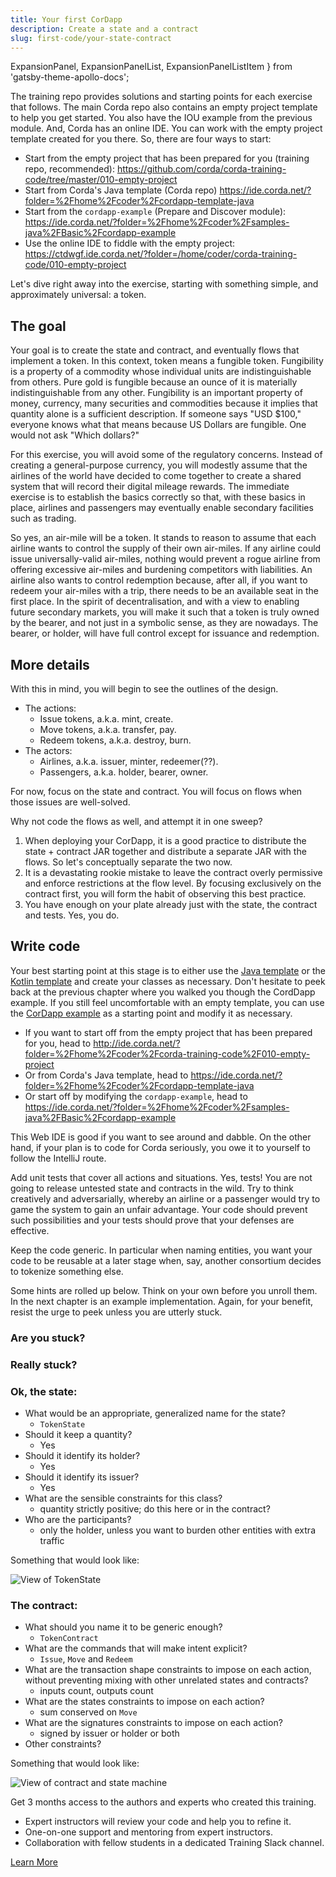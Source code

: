 ```yaml
---
title: Your first CorDapp
description: Create a state and a contract
slug: first-code/your-state-contract
---
```


  ExpansionPanel,
  ExpansionPanelList,
  ExpansionPanelListItem
} from 'gatsby-theme-apollo-docs';

<ExpansionPanel title="Code">

The training repo provides solutions and starting points for each exercise that follows. The main Corda repo also contains an empty project template to help you get started. You also have the IOU example from the previous module. And, Corda has an online IDE. You can work with the empty project template created for you there. So, there are four ways to start:

* Start from the empty project that has been prepared for you (training repo, recommended): https://github.com/corda/corda-training-code/tree/master/010-empty-project
* Start from Corda's Java template (Corda repo) https://ide.corda.net/?folder=%2Fhome%2Fcoder%2Fcordapp-template-java
* Start from the `cordapp-example` (Prepare and Discover module): https://ide.corda.net/?folder=%2Fhome%2Fcoder%2Fsamples-java%2FBasic%2Fcordapp-example
* Use the online IDE to fiddle with the empty project: https://ctdwgf.ide.corda.net/?folder=/home/coder/corda-training-code/010-empty-project

</ExpansionPanel>

Let's dive right away into the exercise, starting with something simple, and approximately universal: a token.

## The goal

Your goal is to create the state and contract, and eventually flows that implement a token. In this context, token means a fungible token. Fungibility is a property of a commodity whose individual units are indistinguishable from others. Pure gold is fungible because an ounce of it is materially indistinguishable from any other. Fungibility is an important property of money, currency, many securities and commodities because it implies that quantity alone is a sufficient description. If someone says "USD $100," everyone knows what that means because US Dollars are fungible. One would not ask "Which dollars?"

For this exercise, you will avoid some of the regulatory concerns. Instead of creating a general-purpose currency, you will modestly assume that the airlines of the world have decided to come together to create a shared system that will record their digital mileage rewards. The immediate exercise is to establish the basics correctly so that, with these basics in place, airlines and passengers may eventually enable secondary facilities such as trading.

So yes, an air-mile will be a token. It stands to reason to assume that each airline wants to control the supply of their own air-miles. If any airline could issue universally-valid air-miles, nothing would prevent a rogue airline from offering excessive air-miles and burdening competitors with liabilities. An airline also wants to control redemption because, after all, if you want to redeem your air-miles with a trip, there needs to be an available seat in the first place. In the spirit of decentralisation, and with a view to enabling future secondary markets, you will make it such that a token is truly owned by the bearer, and not just in a symbolic sense, as they are nowadays. The bearer, or holder, will have full control except for issuance and redemption.

## More details

With this in mind, you will begin to see the outlines of the design.

* The actions:
    * Issue tokens, a.k.a. mint, create.
    * Move tokens, a.k.a. transfer, pay.
    * Redeem tokens, a.k.a. destroy, burn.
* The actors:
    * Airlines, a.k.a. issuer, minter, redeemer(??).
    * Passengers, a.k.a. holder, bearer, owner.

For now, focus on the state and contract. You will focus on flows when those issues are well-solved.

<HighlightBox type="tip">

Why not code the flows as well, and attempt it in one sweep?

1. When deploying your CorDapp, it is a good practice to distribute the state&nbsp;+ contract JAR together and distribute a separate JAR with the flows. So let's conceptually separate the two now.
2. It is a devastating rookie mistake to leave the contract overly permissive and enforce restrictions at the flow level. By focusing exclusively on the contract first, you will form the habit of observing this best practice.
3. You have enough on your plate already just with the state, the contract and tests. Yes, you do.

</HighlightBox>

## Write code

Your best starting point at this stage is to either use the [Java template](https://github.com/corda/cordapp-template-java) or the [Kotlin template](https://github.com/corda/cordapp-template-kotlin) and create your classes as necessary. Don't hesitate to peek back at the previous chapter where you walked you though the CordDapp example. If you still feel uncomfortable with an empty template, you can use the [CorDapp example](https://github.com/corda/samples-java/tree/master/Basic/cordapp-example) as a starting point and modify it as necessary.

<ExpansionPanel title="If you prefer to work from the Web IDE">

* If you want to start off from the empty project that has been prepared for you, head to http://ide.corda.net/?folder=%2Fhome%2Fcoder%2Fcorda-training-code%2F010-empty-project
* Or from Corda's Java template, head to https://ide.corda.net/?folder=%2Fhome%2Fcoder%2Fcordapp-template-java
* Or start off by modifying the `cordapp-example`, head to https://ide.corda.net/?folder=%2Fhome%2Fcoder%2Fsamples-java%2FBasic%2Fcordapp-example

This Web IDE is good if you want to see around and dabble. On the other hand, if your plan is to code for Corda seriously, you owe it to yourself to follow the IntelliJ route.

</ExpansionPanel>

Add unit tests that cover all actions and situations. Yes, tests! You are not going to release untested state and contracts in the wild. Try to think creatively and adversarially, whereby an airline or a passenger would try to game the system to gain an unfair advantage. Your code should prevent such possibilities and your tests should prove that your defenses are effective.

Keep the code generic. In particular when naming entities, you want your code to be reusable at a later stage when, say, another consortium decides to tokenize something else.

Some hints are rolled up below. Think on your own before you unroll them. In the next chapter is an example implementation. Again, for your benefit, resist the urge to peek unless you are utterly stuck.

<ExpansionPanel title="Some hints, a.k.a. spoilers, think on your own first">
<ExpansionPanelList>
<ExpansionPanelListItem number="0a">

### Are you stuck?

</ExpansionPanelListItem>
<ExpansionPanelListItem number="0b">

### Really stuck?

</ExpansionPanelListItem>
<ExpansionPanelListItem number="1">

### Ok, the state:

* What would be an appropriate, generalized name for the state?
    * `TokenState`
* Should it keep a quantity?
    * Yes
* Should it identify its holder?
    * Yes
* Should it identify its issuer?
    * Yes
* What are the sensible constraints for this class?
    * quantity strictly positive; do this here or in the contract?
* Who are the participants?
    * only the holder, unless you want to burden other entities with extra traffic

Something that would look like:

![View of TokenState](images/cdl_tokenstate.png)

</ExpansionPanelListItem>
<ExpansionPanelListItem number="2">

### The contract:

* What should you name it to be generic enough?
    * `TokenContract`
* What are the commands that will make intent explicit?
    * `Issue`, `Move` and `Redeem`
* What are the transaction shape constraints to impose on each action, without preventing mixing  with other unrelated states and contracts?
    * inputs count, outputs count
* What are the states constraints to impose on each action?
    * sum conserved on `Move`
* What are the signatures constraints to impose on each action?
    * signed by issuer or holder or both
* Other constraints?

Something that would look like:

![View of contract and state machine](images/cdl_tokenstate_machine_view.png)

</ExpansionPanelListItem>
</ExpansionPanelList>
</ExpansionPanel>

<HighlightBox type="support">

Get 3 months access to the authors and experts who created this training.

* Expert instructors will review your code and help you to refine it.
* One-on-one support and mentoring from expert instructors.
* Collaboration with fellow students in a dedicated Training Slack channel.

<div class="cta-wrapper">
<a href="/in-closing/get-paid-support/" class="cta-button">Learn More</a>
</div>

</HighlightBox>

